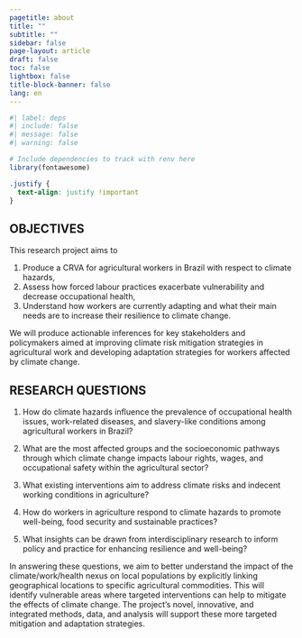 ```yaml
---
pagetitle: about
title: ""
subtitle: ""
sidebar: false
page-layout: article
draft: false
toc: false
lightbox: false
title-block-banner: false
lang: en
---
```


```r
#| label: deps
#| include: false
#| message: false
#| warning: false

# Include dependencies to track with renv here
library(fontawesome)
```

:::{.column-body-outset}

```css
.justify {
  text-align: justify !important
}
```

::: {.justify}

## OBJECTIVES
This research project aims to 

1. Produce a CRVA for agricultural workers in Brazil with respect to climate hazards, 
2. Assess how forced labour practices exacerbate vulnerability and decrease occupational health, 
3. Understand how workers are currently adapting and what their main needs are to increase their resilience to climate change.

We will produce actionable inferences for key stakeholders and policymakers aimed at improving climate risk mitigation strategies in agricultural work and developing adaptation strategies for workers affected by climate change.

## RESEARCH QUESTIONS

1. How do climate hazards influence the prevalence of occupational health issues, work-related diseases, and slavery-like conditions among agricultural workers in Brazil?

2. What are the most affected groups and the socioeconomic pathways through which climate change impacts labour rights, wages, and occupational safety within the agricultural sector?
3. What existing interventions aim to address climate risks and indecent working conditions in agriculture?
4. How do workers in agriculture respond to climate hazards to promote well-being, food security and sustainable practices?
5. What insights can be drawn from interdisciplinary research to inform policy and practice for enhancing resilience and well-being?


In answering these questions, we aim to better understand the impact of the climate/work/health nexus on local populations by explicitly linking geographical locations to specific agricultural commodities. This will identify vulnerable areas where targeted interventions can help to mitigate the effects of climate change. The project’s novel, innovative, and integrated methods, data, and analysis will support these more targeted mitigation and adaptation strategies.
::: 

:::

